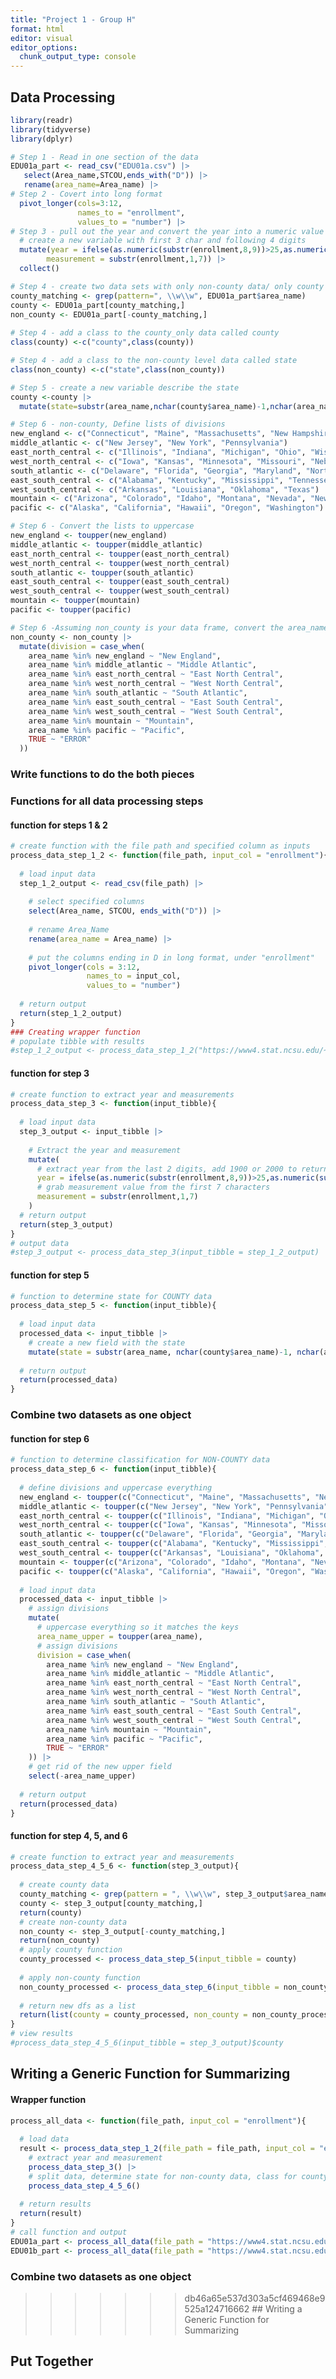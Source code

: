 ```yaml
---
title: "Project 1 - Group H"
format: html
editor: visual
editor_options: 
  chunk_output_type: console
---
```


## Data Processing

```r
library(readr)
library(tidyverse)
library(dplyr)

# Step 1 - Read in one section of the data 
EDU01a_part <- read_csv("EDU01a.csv") |>
   select(Area_name,STCOU,ends_with("D")) |>
   rename(area_name=Area_name) |>
# Step 2 - Covert into long format
  pivot_longer(cols=3:12,
               names_to = "enrollment",
               values_to = "number") |>
# Step 3 - pull out the year and convert the year into a numeric value
  # create a new variable with first 3 char and following 4 digits
  mutate(year = ifelse(as.numeric(substr(enrollment,8,9))>25,as.numeric(substr(enrollment,8,9))+1900,as.numeric(substr(enrollment,8,9))+2000),
        measurement = substr(enrollment,1,7)) |>
  collect()

# Step 4 - create two data sets with only non-county data/ only county level data
county_matching <- grep(pattern=", \\w\\w", EDU01a_part$area_name) 
county <- EDU01a_part[county_matching,]
non_county <- EDU01a_part[-county_matching,]
  
# Step 4 - add a class to the county_only data called county
class(county) <-c("county",class(county))

# Step 4 - add a class to the non-county level data called state
class(non_county) <-c("state",class(non_county))

# Step 5 - create a new variable describe the state
county <-county |> 
  mutate(state=substr(area_name,nchar(county$area_name)-1,nchar(area_name)))

# Step 6 - non-county, Define lists of divisions
new_england <- c("Connecticut", "Maine", "Massachusetts", "New Hampshire", "Rhode Island", "Vermont")
middle_atlantic <- c("New Jersey", "New York", "Pennsylvania")
east_north_central <- c("Illinois", "Indiana", "Michigan", "Ohio", "Wisconsin")
west_north_central <- c("Iowa", "Kansas", "Minnesota", "Missouri", "Nebraska", "North Dakota", "South Dakota")
south_atlantic <- c("Delaware", "Florida", "Georgia", "Maryland", "North Carolina", "South Carolina", "Virginia", "Washington, D.C.", "West Virginia")
east_south_central <- c("Alabama", "Kentucky", "Mississippi", "Tennessee")
west_south_central <- c("Arkansas", "Louisiana", "Oklahoma", "Texas")
mountain <- c("Arizona", "Colorado", "Idaho", "Montana", "Nevada", "New Mexico", "Utah", "Wyoming")
pacific <- c("Alaska", "California", "Hawaii", "Oregon", "Washington")

# Step 6 - Convert the lists to uppercase
new_england <- toupper(new_england)
middle_atlantic <- toupper(middle_atlantic)
east_north_central <- toupper(east_north_central)
west_north_central <- toupper(west_north_central)
south_atlantic <- toupper(south_atlantic)
east_south_central <- toupper(east_south_central)
west_south_central <- toupper(west_south_central)
mountain <- toupper(mountain)
pacific <- toupper(pacific)

# Step 6 -Assuming non_county is your data frame, convert the area_name column to uppercase
non_county <- non_county |>
  mutate(division = case_when(
    area_name %in% new_england ~ "New England",
    area_name %in% middle_atlantic ~ "Middle Atlantic",
    area_name %in% east_north_central ~ "East North Central",
    area_name %in% west_north_central ~ "West North Central",
    area_name %in% south_atlantic ~ "South Atlantic",
    area_name %in% east_south_central ~ "East South Central",
    area_name %in% west_south_central ~ "West South Central",
    area_name %in% mountain ~ "Mountain",
    area_name %in% pacific ~ "Pacific",
    TRUE ~ "ERROR"
  ))
```

### Write functions to do the both pieces
### Functions for all data processing steps

#### function for steps 1 & 2
```r
# create function with the file path and specified column as inputs
process_data_step_1_2 <- function(file_path, input_col = "enrollment"){
  
  # load input data
  step_1_2_output <- read_csv(file_path) |>
  
    # select specified columns
    select(Area_name, STCOU, ends_with("D")) |>
    
    # rename Area_Name
    rename(area_name = Area_name) |>
    
    # put the columns ending in D in long format, under "enrollment"
    pivot_longer(cols = 3:12,
                 names_to = input_col,
                 values_to = "number")
  
  # return output
  return(step_1_2_output)
}
### Creating wrapper function
# populate tibble with results
#step_1_2_output <- process_data_step_1_2("https://www4.stat.ncsu.edu/~online/datasets/EDU01b.csv", input_col = "enrollment")
```

#### function for step 3
```r
# create function to extract year and measurements
process_data_step_3 <- function(input_tibble){
  
  # load input data
  step_3_output <- input_tibble |>
    
    # Extract the year and measurement
    mutate(
      # extract year from the last 2 digits, add 1900 or 2000 to return a proper value
      year = ifelse(as.numeric(substr(enrollment,8,9))>25,as.numeric(substr(enrollment,8,9))+1900,as.numeric(substr(enrollment,8,9))+2000),
      # grab measurement value from the first 7 characters
      measurement = substr(enrollment,1,7)
    )
  # return output
  return(step_3_output)
}
# output data
#step_3_output <- process_data_step_3(input_tibble = step_1_2_output)
```

#### function for step 5
```r
# function to determine state for COUNTY data
process_data_step_5 <- function(input_tibble){
  
  # load input data
  processed_data <- input_tibble |>
    # create a new field with the state
    mutate(state = substr(area_name, nchar(county$area_name)-1, nchar(area_name)))
    
  # return output
  return(processed_data)
}
```

### Combine two datasets as one object
#### function for step 6
```r
# function to determine classification for NON-COUNTY data
process_data_step_6 <- function(input_tibble){
  
  # define divisions and uppercase everything
  new_england <- toupper(c("Connecticut", "Maine", "Massachusetts", "New Hampshire", "Rhode Island", "Vermont"))
  middle_atlantic <- toupper(c("New Jersey", "New York", "Pennsylvania"))
  east_north_central <- toupper(c("Illinois", "Indiana", "Michigan", "Ohio", "Wisconsin"))
  west_north_central <- toupper(c("Iowa", "Kansas", "Minnesota", "Missouri", "Nebraska", "North Dakota", "South Dakota"))
  south_atlantic <- toupper(c("Delaware", "Florida", "Georgia", "Maryland", "North Carolina", "South Carolina", "Virginia", "Washington, D.C.", "West Virginia"))
  east_south_central <- toupper(c("Alabama", "Kentucky", "Mississippi", "Tennessee"))
  west_south_central <- toupper(c("Arkansas", "Louisiana", "Oklahoma", "Texas"))
  mountain <- toupper(c("Arizona", "Colorado", "Idaho", "Montana", "Nevada", "New Mexico", "Utah", "Wyoming"))
  pacific <- toupper(c("Alaska", "California", "Hawaii", "Oregon", "Washington"))
  
  # load input data
  processed_data <- input_tibble |>
    # assign divisions
    mutate(
      # uppercase everything so it matches the keys
      area_name_upper = toupper(area_name),
      # assign divisions 
      division = case_when(
        area_name %in% new_england ~ "New England",
        area_name %in% middle_atlantic ~ "Middle Atlantic",
        area_name %in% east_north_central ~ "East North Central",
        area_name %in% west_north_central ~ "West North Central",
        area_name %in% south_atlantic ~ "South Atlantic",
        area_name %in% east_south_central ~ "East South Central",
        area_name %in% west_south_central ~ "West South Central",
        area_name %in% mountain ~ "Mountain",
        area_name %in% pacific ~ "Pacific",
        TRUE ~ "ERROR"
    )) |>
    # get rid of the new upper field
    select(-area_name_upper)
    
  # return output
  return(processed_data)
}
```

#### function for step 4, 5, and 6
```r
# create function to extract year and measurements
process_data_step_4_5_6 <- function(step_3_output){
  
  # create county data
  county_matching <- grep(pattern = ", \\w\\w", step_3_output$area_name) 
  county <- step_3_output[county_matching,]
  return(county)
  # create non-county data
  non_county <- step_3_output[-county_matching,]
  return(non_county)
  # apply county function
  county_processed <- process_data_step_5(input_tibble = county)
  
  # apply non-county function
  non_county_processed <- process_data_step_6(input_tibble = non_county)
  
  # return new dfs as a list
  return(list(county = county_processed, non_county = non_county_processed))
}
# view results
#process_data_step_4_5_6(input_tibble = step_3_output)$county
```

## Writing a Generic Function for Summarizing

#### Wrapper function
```r
process_all_data <- function(file_path, input_col = "enrollment"){
  
  # load data
  result <- process_data_step_1_2(file_path = file_path, input_col = "enrollment") |>
    # extract year and measurement
    process_data_step_3() |>
    # split data, determine state for non-county data, class for county data
    process_data_step_4_5_6()
  
  # return results
  return(result)
}
# call function and output
EDU01a_part <- process_all_data(file_path = "https://www4.stat.ncsu.edu/~online/datasets/EDU01a.csv", input_col = "enrollment")
EDU01b_part <- process_all_data(file_path = "https://www4.stat.ncsu.edu/~online/datasets/EDU01b.csv", input_col = "enrollment")

```


### Combine two datasets as one object




>>>>>>> db46a65e537d303a5cf469468e9525a124716662
## Writing a Generic Function for Summarizing

## Put Together
